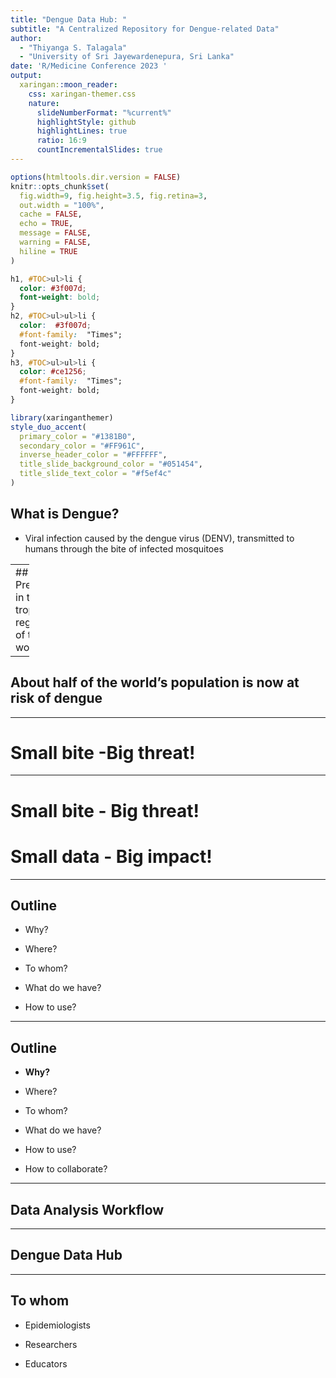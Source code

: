 ```yaml
---
title: "Dengue Data Hub: "
subtitle: "A Centralized Repository for Dengue-related Data"  
author: 
  - "Thiyanga S. Talagala"
  - "University of Sri Jayewardenepura, Sri Lanka"
date: 'R/Medicine Conference 2023 '
output:
  xaringan::moon_reader:
    css: xaringan-themer.css
    nature:
      slideNumberFormat: "%current%"
      highlightStyle: github
      highlightLines: true
      ratio: 16:9
      countIncrementalSlides: true
---
```


```r
options(htmltools.dir.version = FALSE)
knitr::opts_chunk$set(
  fig.width=9, fig.height=3.5, fig.retina=3,
  out.width = "100%",
  cache = FALSE,
  echo = TRUE,
  message = FALSE, 
  warning = FALSE,
  hiline = TRUE
)
```

```css
h1, #TOC>ul>li {
  color: #3f007d;
  font-weight: bold;
}
h2, #TOC>ul>ul>li {
  color:  #3f007d;
  #font-family:  "Times";
  font-weight: bold;
}
h3, #TOC>ul>ul>li {
  color: #ce1256;
  #font-family:  "Times";
  font-weight: bold;
}
```

```r
library(xaringanthemer)
style_duo_accent(
  primary_color = "#1381B0",
  secondary_color = "#FF961C",
  inverse_header_color = "#FFFFFF",
  title_slide_background_color = "#051454",
  title_slide_text_color = "#f5ef4c"
)
```

<style type="text/css">
.remark-slide-content {
    font-size: 30px;
    padding: 1em 4em 1em 4em;
}
</style>

## What is Dengue?

- Viral infection caused by the dengue virus (DENV), transmitted to humans through the bite of infected mosquitoes

---
## Prevalent in the tropical regions of the world

---

## About half of the world's population is now at risk of dengue 

---

# Small bite -Big threat!

---

# Small bite - Big threat!

# Small data - Big impact!


---

## Outline

- Why?

- Where?

- To whom?

- What do we have?

- How to use?

---

## Outline

- **Why?**

- Where?

- To whom?

- What do we have?

- How to use?
- How to collaborate?


---

## Data Analysis Workflow

---

## Dengue Data Hub

---

## To whom

- Epidemiologists

- Researchers

- Educators

